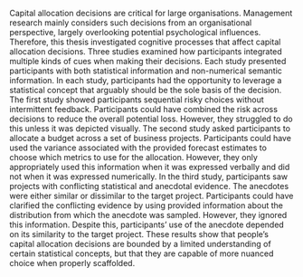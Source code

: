 \noindent Capital allocation decisions are critical for large organisations.
Management research mainly considers such decisions from an organisational
perspective, largely overlooking potential psychological influences. Therefore,
this thesis investigated cognitive processes that affect capital allocation
decisions. Three studies examined how participants integrated multiple kinds of
cues when making their decisions. Each study presented participants with both
statistical information and non-numerical semantic information. In each study,
participants had the opportunity to leverage a statistical concept that arguably
should be the sole basis of the decision. The first study showed participants
sequential risky choices without intermittent feedback. Participants could have
combined the risk across decisions to reduce the overall potential loss.
However, they struggled to do this unless it was depicted visually. The second
study asked participants to allocate a budget across a set of business projects.
Participants could have used the variance associated with the provided forecast
estimates to choose which metrics to use for the allocation. However, they only
appropriately used this information when it was expressed verbally and did not
when it was expressed numerically. In the third study, participants saw projects
with conflicting statistical and anecdotal evidence. The anecdotes were either
similar or dissimilar to the target project. Participants could have clarified
the conflicting evidence by using provided information about the distribution
from which the anecdote was sampled. However, they ignored this information.
Despite this, participants' use of the anecdote depended on its similarity to
the target project. These results show that people's capital allocation
decisions are bounded by a limited understanding of certain statistical
concepts, but that they are capable of more nuanced choice when properly
scaffolded.
